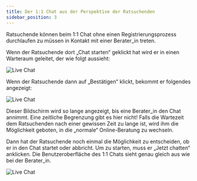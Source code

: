 ```yaml
---
title: Der 1:1 Chat aus der Perspektive der Ratsuchenden 
sidebar_position: 3
---
```


Ratsuchende können beim 1:1 Chat ohne einen Registrierungsprozess durchlaufen zu müssen in Kontakt mit einer Berater_in treten.  

Wenn der Ratsuchende dort „Chat starten“ geklickt hat wird er in einen Warteraum geleitet, der wie folgt aussieht:

![Live Chat](../../../static/img/images-onlineberatung/02_Ratsuchende_LiveChat_7.png)

Wenn der Ratsuchende dann auf „Bestätigen“ klickt, bekommt er folgendes angezeigt:

![Live Chat](../../../static/img/images-onlineberatung/02_Ratsuchende_LiveChat_8.png)

Dieser Bildschirm wird so lange angezeigt, bis eine Berater_in den Chat annimmt. Eine zeitliche Begrenzung gibt es hier nicht! Falls die Wartezeit dem Ratsuchenden nach einer gewissen Zeit zu lange ist, wird ihm die Möglichkeit geboten, in die „normale“ Online-Beratung zu wechseln.

Dann hat der Ratsuchende noch einmal die Möglichkeit zu entscheiden, ob er in den Chat startet oder abbricht. Um zu starten, muss er „Jetzt chatten“ anklicken. Die Benutzeroberfläche des 1:1 Chats sieht genau gleich aus wie bei der Berater_in.

![Live Chat](../../../static/img/images-onlineberatung/02_Ratsuchende_LiveChat_9.png)